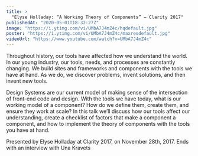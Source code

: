 ```yaml
---
title: >
  "Elyse Holladay: “A Working Theory of Components” — Clarity 2017"
publishedAt: "2020-05-01T18:32:27Z"
image: "https://i.ytimg.com/vi/UMbA7J4mZ4c/hqdefault.jpg"
poster: "https://i.ytimg.com/vi/UMbA7J4mZ4c/maxresdefault.jpg"
videoUrl: "https://www.youtube.com/watch?v=UMbA7J4mZ4c"
---
```


Throughout history, our tools have affected how we understand the world. In our young industry, our tools, needs, and processes are constantly changing. We build sites and frameworks and components with the tools we have at hand. As we do, we discover problems, invent solutions, and then invent new tools.

Design Systems are our current model of making sense of the intersection of front-end code and design. With the tools we have today, what is our working model of a component? How do we define them, create them, and ensure they work at scale? In this talk we’ll discuss how our tools affect our understanding, create a checklist of factors that make a component a component, and how to implement the theory of components with the tools you have at hand.

Presented by Elyse Holladay at Clarity 2017, on November 28th, 2017. Ends with an interview with Una Kravets
